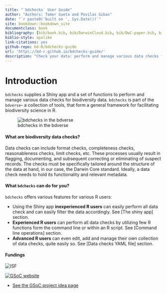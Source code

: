 ```yaml
--- 
title: "`bdchecks` User Guide"
author: "Authors: Tomer Gueta and Povilas Gibas"
date: "`r paste0('built on ', Sys.Date())`"
site: bookdown::bookdown_site
documentclass: book
bibliography: [bib/book.bib, bib/DarwinCloud.bib, bib/DwC-paper.bib, bib/Veiga-2017.bib]
biblio-style: apalike
link-citations: yes
github-repo: bd-R/bdchecks-guide
url: 'http\://bd-r.github.io/bdchecks-guide/'
description: "Check your data: perform and manage various data checks for biodiversity data"
---
```


# Introduction {-}

`bdchecks` supplies a Shiny app and a set of functions to perform and manage various data checks for biodiversity data. `bdchecks` is part of the `bdverse`-- a collection of tools, that form a general framework for facilitating biodiversity science in R.

![bdchecks in the bdverse](img/bdchecks_bdverse.png "bdchecks-bdverse")

#### What are biodiversity data checks? {-}

Data checks can include format checks, completeness checks, reasonableness checks, limit checks, etc. These processes usually result in flagging, documenting, and subsequent correcting or eliminating of suspect records. The checks must be specifically tailored around the structure of the data at hand, in our case, the Darwin Core standard. Ideally, a data check needs to hold its functionality and relevant metadata.

#### What `bdchecks` can do for you? {-}

`bdchecks` offers various features for various R users:

* Using the Shiny app **inexperienced R users** can easily perform all data check and can easily filter the data accordingly. See [The shiny app] section.
* **Experienced R users** can perform all data checks by utilizing few R functions form the command line or within an R script. See [Command line operations] section.
* **Advanced R users** can even edit, add and manage their own collection of data checks, quite easily so. See [Data checks YAML file] section. 

#### Fundings {-}

![](img/ISF.png "ISF")

[![](img/GSoC.png "GSoC website")](https://summerofcode.withgoogle.com/ target="_blank")  

* <a href="https://github.com/rstats-gsoc/gsoc2018/wiki/Darwinazing-biodiversity-data-in-R" target="_blank">See the GSoC project idea page</a>

